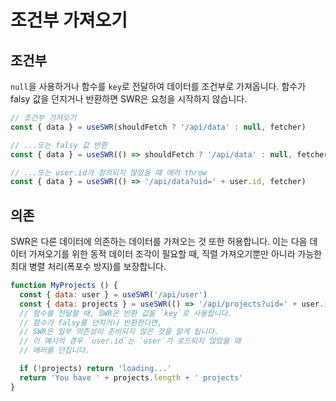 # 조건부 가져오기

## 조건부

`null`을 사용하거나 함수를 `key`로 전달하여 데이터를 조건부로 가져옵니다. 함수가 falsy 값을 던지거나 반환하면 SWR은 요청을 시작하지 않습니다.

```js
// 조건부 가져오기
const { data } = useSWR(shouldFetch ? '/api/data' : null, fetcher)

// ...또는 falsy 값 반환
const { data } = useSWR(() => shouldFetch ? '/api/data' : null, fetcher)

// ...또는 user.id가 정의되지 않았을 때 에러 throw
const { data } = useSWR(() => '/api/data?uid=' + user.id, fetcher)
```

## 의존

SWR은 다른 데이터에 의존하는 데이터를 가져오는 것 또한 허용합니다. 이는 다음 데이터 가져오기를 위한 동적 데이터 조각이 필요할 때, 직렬 가져오기뿐만 아니라 가능한 최대 병렬 처리(폭포수 방지)를 보장합니다.

```js
function MyProjects () {
  const { data: user } = useSWR('/api/user')
  const { data: projects } = useSWR(() => '/api/projects?uid=' + user.id)
  // 함수를 전달할 때, SWR은 반환 값을 `key`로 사용합니다.
  // 함수가 falsy를 던지거나 반환한다면,
  // SWR은 일부 의존성이 준비되지 않은 것을 알게 됩니다.
  // 이 예시의 경우 `user.id`는 `user`가 로드되지 않았을 때
  // 에러를 던집니다.

  if (!projects) return 'loading...'
  return 'You have ' + projects.length + ' projects'
}
```
